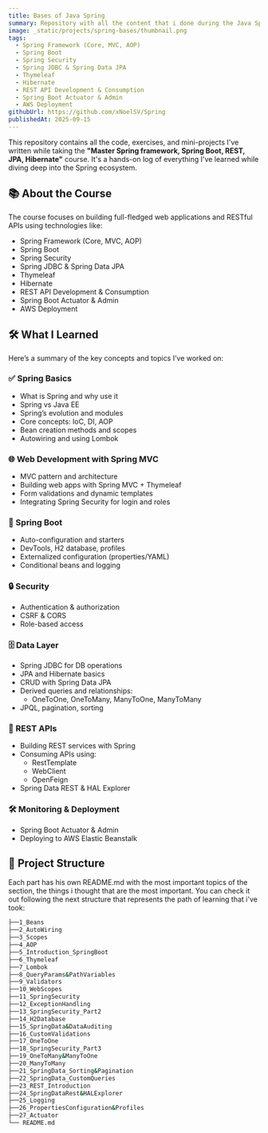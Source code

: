 ```yaml
---
title: Bases of Java Spring
summary: Repository with all the content that i done during the Java Spring course
image: _static/projects/spring-bases/thumbnail.png
tags:
  - Spring Framework (Core, MVC, AOP)
  - Spring Boot
  - Spring Security
  - Spring JDBC & Spring Data JPA
  - Thymeleaf
  - Hibernate
  - REST API Development & Consumption
  - Spring Boot Actuator & Admin
  - AWS Deployment
githubUrl: https://github.com/xNoelSV/Spring
publishedAt: 2025-09-15
---
```


This repository contains all the code, exercises, and mini-projects I've written while taking the **"Master Spring framework, Spring Boot, REST, JPA, Hibernate"** course. It's a hands-on log of everything I've learned while diving deep into the Spring ecosystem.

## 📚 About the Course

The course focuses on building full-fledged web applications and RESTful APIs using technologies like:

- Spring Framework (Core, MVC, AOP)
- Spring Boot
- Spring Security
- Spring JDBC & Spring Data JPA
- Thymeleaf
- Hibernate
- REST API Development & Consumption
- Spring Boot Actuator & Admin
- AWS Deployment

## 🛠 What I Learned

Here’s a summary of the key concepts and topics I’ve worked on:

### ✅ Spring Basics

- What is Spring and why use it
- Spring vs Java EE
- Spring’s evolution and modules
- Core concepts: IoC, DI, AOP
- Bean creation methods and scopes
- Autowiring and using Lombok

### 🌐 Web Development with Spring MVC

- MVC pattern and architecture
- Building web apps with Spring MVC + Thymeleaf
- Form validations and dynamic templates
- Integrating Spring Security for login and roles

### 🚀 Spring Boot

- Auto-configuration and starters
- DevTools, H2 database, profiles
- Externalized configuration (properties/YAML)
- Conditional beans and logging

### 🔒 Security

- Authentication & authorization
- CSRF & CORS
- Role-based access

### 🗄️ Data Layer

- Spring JDBC for DB operations
- JPA and Hibernate basics
- CRUD with Spring Data JPA
- Derived queries and relationships:
  - OneToOne, OneToMany, ManyToOne, ManyToMany
- JPQL, pagination, sorting

### 🔗 REST APIs

- Building REST services with Spring
- Consuming APIs using:
  - RestTemplate
  - WebClient
  - OpenFeign
- Spring Data REST & HAL Explorer

### 🛠 Monitoring & Deployment

- Spring Boot Actuator & Admin
- Deploying to AWS Elastic Beanstalk

## 📁 Project Structure

Each part has his own README.md with the most important topics of the section, the things i thought that are the most important. You can check it out following the next structure that represents the path of learning that i've took:

```bash
├──1_Beans
├──2_AutoWiring
├──3_Scopes
├──4_AOP
├──5_Introduction_SpringBoot
├──6_Thymeleaf
├──7_Lombok
├──8_QueryParams&PathVariables
├──9_Validators
├──10_WebScopes
├──11_SpringSecurity
├──12_ExceptionHandling
├──13_SpringSecurity_Part2
├──14_H2Database
├──15_SpringData&DataAuditing
├──16_CustomValidations
├──17_OneToOne
├──18_SpringSecurity_Part3
├──19_OneToMany&ManyToOne
├──20_ManyToMany
├──21_SpringData_Sorting&Pagination
├──22_SpringData_CustomQueries
├──23_REST_Introduction
├──24_SpringDataRest&HALExplorer
├──25_Logging
├──26_PropertiesConfiguration&Profiles
├──27_Actuator
└── README.md
```
